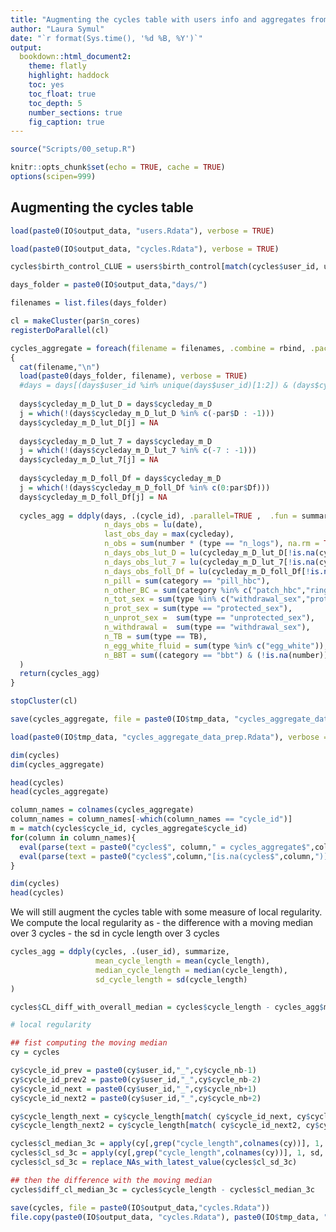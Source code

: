 ```yaml
---
title: "Augmenting the cycles table with users info and aggregates from the days table to build cycle summaries"
author: "Laura Symul"
date: "`r format(Sys.time(), '%d %B, %Y')`"
output: 
  bookdown::html_document2: 
    theme: flatly
    highlight: haddock
    toc: yes
    toc_float: true
    toc_depth: 5
    number_sections: true
    fig_caption: true
---
```




```r
source("Scripts/00_setup.R")
```


```r
knitr::opts_chunk$set(echo = TRUE, cache = TRUE)
options(scipen=999)
```


## Augmenting the cycles table



```r
load(paste0(IO$output_data, "users.Rdata"), verbose = TRUE)
```



```r
load(paste0(IO$output_data, "cycles.Rdata"), verbose = TRUE)
```


```r
cycles$birth_control_CLUE = users$birth_control[match(cycles$user_id, users$user_id )]
```


```r

days_folder = paste0(IO$output_data,"days/")

filenames = list.files(days_folder)

cl = makeCluster(par$n_cores)
registerDoParallel(cl)

cycles_aggregate = foreach(filename = filenames, .combine = rbind, .packages = c('plyr','dplyr')) %dopar% 
{
  cat(filename,"\n")
  load(paste0(days_folder, filename), verbose = TRUE)
  #days = days[(days$user_id %in% unique(days$user_id)[1:2]) & (days$cycle_nb %in% 1:3),]
  
  days$cycleday_m_D_lut_D = days$cycleday_m_D
  j = which(!(days$cycleday_m_D_lut_D %in% c(-par$D : -1)))
  days$cycleday_m_D_lut_D[j] = NA
  
  days$cycleday_m_D_lut_7 = days$cycleday_m_D
  j = which(!(days$cycleday_m_D_lut_7 %in% c(-7 : -1)))
  days$cycleday_m_D_lut_7[j] = NA
  
  days$cycleday_m_D_foll_Df = days$cycleday_m_D
  j = which(!(days$cycleday_m_D_foll_Df %in% c(0:par$Df)))
  days$cycleday_m_D_foll_Df[j] = NA
 
  cycles_agg = ddply(days, .(cycle_id), .parallel=TRUE ,  .fun = summarize,
                     n_days_obs = lu(date),
                     last_obs_day = max(cycleday),
                     n_obs = sum(number * (type == "n_logs"), na.rm = TRUE),
                     n_days_obs_lut_D = lu(cycleday_m_D_lut_D[!is.na(cycleday_m_D_lut_D)]),
                     n_days_obs_lut_7 = lu(cycleday_m_D_lut_7[!is.na(cycleday_m_D_lut_7)]),
                     n_days_obs_foll_Df = lu(cycleday_m_D_foll_Df[!is.na(cycleday_m_D_foll_Df)]),
                     n_pill = sum(category == "pill_hbc"),
                     n_other_BC = sum(category %in% c("patch_hbc","ring_hbc","injection_hbc","iud")) ,
                     n_tot_sex = sum(type %in% c("withdrawal_sex","protected_sex","unprotected_sex")),
                     n_prot_sex = sum(type == "protected_sex"),
                     n_unprot_sex =  sum(type == "unprotected_sex"),
                     n_withdrawal =  sum(type == "withdrawal_sex"),
                     n_TB = sum(type == TB),
                     n_egg_white_fluid = sum(type %in% c("egg_white")),
                     n_BBT = sum((category == "bbt") & (!is.na(number)))
  )
  return(cycles_agg)
}

stopCluster(cl)

save(cycles_aggregate, file = paste0(IO$tmp_data, "cycles_aggregate_data_prep.Rdata"))

```


```r

load(paste0(IO$tmp_data, "cycles_aggregate_data_prep.Rdata"), verbose = TRUE)

dim(cycles)
dim(cycles_aggregate)

head(cycles)
head(cycles_aggregate)
```



```r

column_names = colnames(cycles_aggregate)
column_names = column_names[-which(column_names == "cycle_id")]
m = match(cycles$cycle_id, cycles_aggregate$cycle_id)
for(column in column_names){
  eval(parse(text = paste0("cycles$", column," = cycles_aggregate$",column,"[m]")))
  eval(parse(text = paste0("cycles$",column,"[is.na(cycles$",column,")] = 0")))
}

dim(cycles)
head(cycles)

```


We will still augment the cycles table with some measure of local regularity.
We compute the local regularity as 
- the difference with a moving median over 3 cycles
- the sd in cycle length over 3 cycles



```r

cycles_agg = ddply(cycles, .(user_id), summarize,
                   mean_cycle_length = mean(cycle_length),
                   median_cycle_length = median(cycle_length),
                   sd_cycle_length = sd(cycle_length)
)

cycles$CL_diff_with_overall_median = cycles$cycle_length - cycles_agg$median_cycle_length[match(cycles$user_id, cycles_agg$user_id)]

# local regularity

## fist computing the moving median
cy = cycles

cy$cycle_id_prev = paste0(cy$user_id,"_",cy$cycle_nb-1)
cy$cycle_id_prev2 = paste0(cy$user_id,"_",cy$cycle_nb-2)
cy$cycle_id_next = paste0(cy$user_id,"_",cy$cycle_nb+1)
cy$cycle_id_next2 = paste0(cy$user_id,"_",cy$cycle_nb+2)

cy$cycle_length_next = cy$cycle_length[match( cy$cycle_id_next, cy$cycle_id)]
cy$cycle_length_next2 = cy$cycle_length[match( cy$cycle_id_next2, cy$cycle_id)]

cycles$cl_median_3c = apply(cy[,grep("cycle_length",colnames(cy))], 1, median, na.rm = TRUE)
cycles$cl_sd_3c = apply(cy[,grep("cycle_length",colnames(cy))], 1, sd, na.rm = TRUE)
cycles$cl_sd_3c = replace_NAs_with_latest_value(cycles$cl_sd_3c)

## then the difference with the moving median
cycles$diff_cl_median_3c = cycles$cycle_length - cycles$cl_median_3c
```




```r
save(cycles, file = paste0(IO$output_data,"cycles.Rdata"))
file.copy(paste0(IO$output_data, "cycles.Rdata"), paste0(IO$tmp_data, "cycles_after_cycles_agg.Rdata"), overwrite = TRUE)

```


